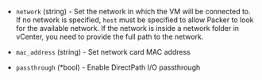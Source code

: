 <!-- Code generated from the comments of the NIC struct in builder\vsphere\iso\step_create.go; DO NOT EDIT MANUALLY -->

- `network` (string) - Set the network in which the VM will be connected to. If no network is
  specified, `host` must be specified to allow Packer to look for the
  available network. If the network is inside a network folder in vCenter,
  you need to provide the full path to the network.

- `mac_address` (string) - Set network card MAC address

- `passthrough` (\*bool) - Enable DirectPath I/O passthrough

<!-- End of code generated from the comments of the NIC struct in builder\vsphere\iso\step_create.go; -->
